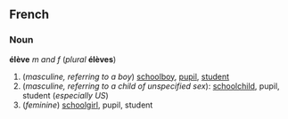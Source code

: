 ==French==
===Noun===
'''élève''' ''m and f'' (''plural'' '''élèves''')

#(''masculine, referring to a boy'') [[schoolboy]], [[pupil]], [[student]]
#(''masculine, referring to a child of unspecified sex''): [[schoolchild]], pupil, student (''especially US'')
#(''feminine'') [[schoolgirl]], pupil, student